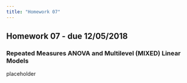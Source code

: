 ```yaml
---
title: "Homework 07"
---
```


## Homework 07 - due 12/05/2018

### Repeated Measures ANOVA and Multilevel (MIXED) Linear Models

placeholder